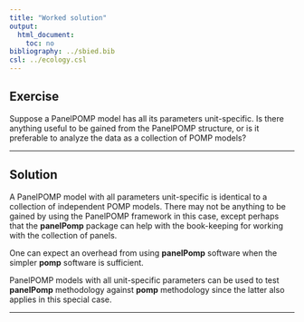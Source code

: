 ```yaml
---
title: "Worked solution"
output:
  html_document:
    toc: no
bibliography: ../sbied.bib
csl: ../ecology.csl
---
```


## Exercise

Suppose a PanelPOMP model has all its parameters unit-specific. Is there anything useful to be gained from the PanelPOMP structure, or is it preferable to analyze the data as a collection of POMP models?

-------------

## Solution

A PanelPOMP model with all parameters unit-specific is identical to a collection of independent POMP models. There may not be anything to be gained by using the PanelPOMP framework in this case, except perhaps that the **panelPomp** package can help with the book-keeping for working with the collection of panels.

One can expect an overhead from using **panelPomp** software when the simpler **pomp** software is sufficient.

PanelPOMP models with all unit-specific parameters can be used to test **panelPomp** methodology against **pomp** methodology since the latter also applies in this special case.

-------------
